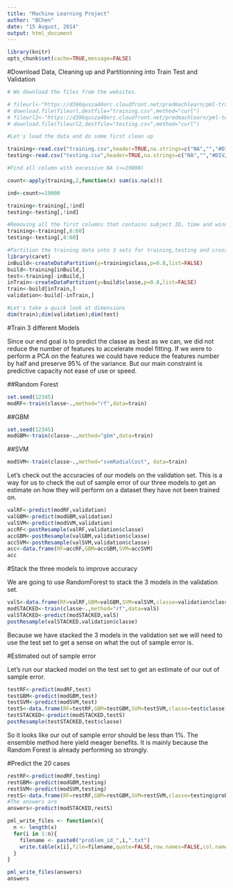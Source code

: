 ```yaml
---
title: "Machine Learning Project"
author: "BChen"
date: "15 August, 2014"
output: html_document
---
```

```r
library(knitr)
opts_chunk$set(cache=TRUE,message=FALSE)
```

#Download Data, Cleaning up and Partitionning into Train Test and Validation

```r
# We download the files from the websites.

# fileurl<-"https://d396qusza40orc.cloudfront.net/predmachlearn/pml-training.csv"
# download.file(fileurl,destfile="training.csv",method="curl")
# fileurl2<-"https://d396qusza40orc.cloudfront.net/predmachlearn/pml-testing.csv"
# download.file(fileurl2,destfile="testing.csv",method="curl")

```

```r
#Let's load the data and do some first clean up

training<-read.csv("training.csv",header=TRUE,na.strings=c("NA","","#DIV/0!"))
testing<-read.csv("testing.csv",header=TRUE,na.strings=c("NA","","#DIV/0!"))

#Find all column with excessive NA (>=19000)

count<-apply(training,2,function(x) sum(is.na(x)))

ind<-count>=19000

training<-training[,!ind]
testing<-testing[,!ind]

#Removing all the first columns that contains subject ID, time and window not relevant to prediction
training<-training[,8:60]
testing<-testing[,8:60]

#Partition the training data into 3 sets for training,testing and cross validation
library(caret)
inBuild<-createDataPartition(y=training$class,p=0.8,list=FALSE)
build<-training[inBuild,]
test<-training[-inBuild,]
inTrain<-createDataPartition(y=build$classe,p=0.8,list=FALSE)
train<-build[inTrain,]
validation<-build[-inTrain,]

#Let's take a quick look at dimensions
dim(train);dim(validation);dim(test)
```


#Train 3 different Models

Since our end goal is to predict the classe as best as we can, we did not reduce the number of features to accelerate model fitting. If we were to perform a PCA on the features we could have reduce the features number by half and preserve 95% of the variance. But our main constraint is predictive capacity not ease of use or speed.

##Random Forest

```r
set.seed(12345)
modRF<-train(classe~.,method="rf",data=train)
```

##GBM

```r
set.seed(12345)
modGBM<-train(classe~.,method="gbm",data=train)
```

##SVM

```r
modSVM<-train(classe~.,method="svmRadialCost", data=train)
```

Let's check out the accuracies of our models on the validation set. This is a way for us to check the out of sample error of our three models to get an estimate on how they will perform on a dataset they have not been trained on.

```r
valRF<-predict(modRF,validation)
valGBM<-predict(modGBM,validation)
valSVM<-predict(modSVM,validation)
accRF<-postResample(valRF,validation$classe)
accGBM<-postResample(valGBM,validation$classe)
accSVM<-postResample(valSVM,validation$classe)
acc<-data.frame(RF=accRF,GBM=accGBM,SVM=accSVM)
acc
```

#Stack the three models to improve accuracy

We are going to use RandomForest to stack the 3 models in the validation set.

```r
valS<-data.frame(RF=valRF,GBM=valGBM,SVM=valSVM,classe=validation$classe)
modSTACKED<-train(classe~.,method="rf",data=valS)
valSTACKED<-predict(modSTACKED,valS)
postResample(valSTACKED,validation$classe)
```

Because we have stacked the 3 models in the validation set we will need to use the test set to get a sense on what the out of sample error is. 

#Estimated out of sample error

Let's run our stacked model on the test set to get an estimate of our out of sample error.

```r
testRF<-predict(modRF,test)
testGBM<-predict(modGBM,test)
testSVM<-predict(modSVM,test)
testS<-data.frame(RF=testRF,GBM=testGBM,SVM=testSVM,classe=test$classe)
testSTACKED<-predict(modSTACKED,testS)
postResample(testSTACKED,test$classe)
```

So it looks like our out of sample error should be less than 1%. The ensemble method here yield meager benefits. It is mainly because the Random Forest is already performing so strongly.

#Predict the 20 cases

```r
restRF<-predict(modRF,testing)
restGBM<-predict(modGBM,testing)
restSVM<-predict(modSVM,testing)
restS<-data.frame(RF=restRF,GBM=restGBM,SVM=restSVM,classe=testing$problem_id)
#The answers are
answers<-predict(modSTACKED,restS)

pml_write_files <- function(x){
  n <- length(x)
  for(i in 1:n){
    filename <- paste0("problem_id_",i,".txt")
    write.table(x[i],file=filename,quote=FALSE,row.names=FALSE,col.names=FALSE)
  }
}

pml_write_files(answers)
answers
```
